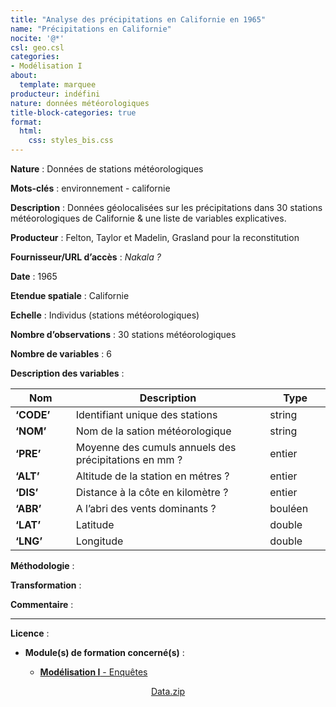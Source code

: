 ```yaml
---
title: "Analyse des précipitations en Californie en 1965"
name: "Précipitations en Californie"
nocite: '@*'
csl: geo.csl
categories: 
- Modélisation I
about:
  template: marquee
producteur: indéfini 
nature: données météorologiques
title-block-categories: true
format:
  html: 
    css: styles_bis.css
---
```


<!-- Nom : The Demographic and Health Surveys (DHS) *(Enquête Démographie et Santé)* -->

**Nature** : Données de stations météorologiques

**Mots-clés** : environnement - californie

**Description** : Données géolocalisées sur les précipitations dans 30 stations météorologiques de Californie & une liste de variables explicatives.

**Producteur** : Felton, Taylor et Madelin, Grasland pour la reconstitution

**Fournisseur/URL d'accès** : *Nakala ?*

**Date** : 1965

**Etendue spatiale** : Californie

**Echelle** : Individus (stations météorologiques)

**Nombre d'observations** : 30 stations météorologiques

**Nombre de variables** : 6

**Description des variables** :

| **Nom**    | **Description**                                       | **Type** |
|--------------|---------------------------------------------|--------------|
| **'CODE'** | Identifiant unique des stations                       | string   |
| **'NOM'**  | Nom de la sation météorologique                       | string   |
| **'PRE'**  | Moyenne des cumuls annuels des précipitations en mm ? | entier   |
| **'ALT'**  | Altitude de la station en métres ?                    | entier   |
| **'DIS'**  | Distance à la côte en kilomètre ?                     | entier   |
| **'ABR'**  | A l'abri des vents dominants ?                        | bouléen  |
| **'LAT'**  | Latitude                                              | double   |
| **'LNG'**  | Longitude                                             | double   |

**Méthodologie** :

**Transformation** :

**Commentaire** :

------------------------------------------------------------------------

**Licence** :

-   **Module(s) de formation concerné(s)** :

    -   [**Modélisation I** - Enquêtes](../modules/L_Modelisation.qmd)

<center><a href="" class="btn btn-info" role="button" aria-disabled="true"><i class="bi bi-cloud-arrow-down"></i> Data.zip</a></center>
